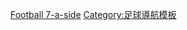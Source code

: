 {{Navbox
|titlestyle = background:#ded
|name  = 残疾人奥林匹克运动会七人制足球比赛
|title = [[夏季残疾人奥林匹克运动会七人制足球比赛|残疾人奥林匹克运动会七人制足球比赛]]
|state = {{{state|autocollapse}}}
|listclass = hlist
| imageleftstyle = width:60px; <!-- minimize width used by left image cell -->
| imagestyle = width:60px; <!-- same as imageleftstyle to center the list -->
| image = [[File:No image.svg|40px|link=]] <!-- empty right image to center the list -->
| imageleft = [[File:Football 7-a-side pictogram (Paralympics).svg|50px]]
|list1 = 
* [[1984年夏季残疾人奥林匹克运动会七人制足球比赛|1984]]
* [[1988年夏季残疾人奥林匹克运动会七人制足球比赛|1988]]
* [[1992年夏季残疾人奥林匹克运动会七人制足球比赛|1992]]
* [[1996年夏季残疾人奥林匹克运动会七人制足球比赛|1996]]
* [[2000年夏季残疾人奥林匹克运动会七人制足球比赛|2000]]
* [[2004年夏季残疾人奥林匹克运动会七人制足球比赛|2004]]
* [[2008年夏季残疾人奥林匹克运动会七人制足球比赛|2008]]
* [[2012年夏季残疾人奥林匹克运动会七人制足球比赛|2012]]
* [[2016年夏季残疾人奥林匹克运动会七人制足球比赛|2016]]
}}<noinclude>
{{collapsible option}}
[[Category:夏季残疾人奥林匹克运动会模板|Football 7-a-side]]
[[Category:足球導航模板]]
</noinclude>